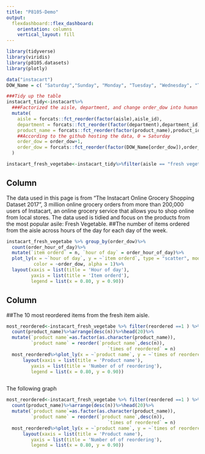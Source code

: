 ```yaml
---
title: "P8105-Demo"
output: 
  flexdashboard::flex_dashboard:
    orientation: columns
    vertical_layout: fill
---
```



```r
library(tidyverse)
library(viridis)
library(p8105.datasets)
library(plotly)
```


```r
data("instacart")
DOW_Name = c( "Saturday","Sunday", "Monday", "Tuesday", "Wednesday", "Thursday", "Friday")

###Tidy up the table
instacart_tidy<-instacart%>%
  ###Factorized the aisle, department, and change order_dow into human readable factor
  mutate(
    aisle = forcats::fct_reorder(factor(aisle),aisle_id),
    department = forcats::fct_reorder(factor(department),department_id),
    product_name = forcats::fct_reorder(factor(product_name),product_id),
    ##According to the github hosting the data, 0 = Saturday
    order_dow = order_dow+1,
    order_dow = forcats::fct_reorder(factor(DOW_Name[order_dow]),order_dow)
  )

instacart_fresh_vegetabe<-instacart_tidy%>%filter(aisle == "fresh vegetables")
```


Column {data-width=650}
-----------------------------------------------------------------------
The data used in this page is from “The Instacart Online Grocery Shopping Dataset 2017”, 3 million online grocery orders from more than 200,000 users of Instacart, an online grocery service that allows you to shop online from local stores. The data used is tidied and focus on the products from the most popular asile: Fresh Vegetable.
##The number of items ordered from the aisle across hours of the day for each day of the week.
```r
instacart_fresh_vegetabe %>% group_by(order_dow)%>%
  count(order_hour_of_day)%>%  
  mutate(`item orderd` = n, `hour of day` = order_hour_of_day)%>%
  plot_ly(x = ~`hour of day`, y = ~`item orderd`, type = "scatter", mode = "markers",
          color = ~order_dow, alpha = 1)%>%
  layout(xaxis = list(title = 'Hour of day'),
         yaxis = list(title = 'Item orderd'),
         legend = list(x = 0.80, y = 0.90))
```


Column {data-width=350}
-----------------------------------------------------------------------
##The 10 most reordered items from the fresh item aisle.

```r
most_reordered<-instacart_fresh_vegetabe %>% filter(reordered ==1 ) %>% 
  count(product_name)%>%arrange(desc(n))%>%head(20)%>%
  mutate(`product name`=as.factor(as.character(product_name)),
         `product name` = reorder(`product name`,desc(n)),
                                     `times of reordered` = n)
  most_reordered%>%plot_ly(x = ~`product name`, y = ~`times of reordered`, type = "bar")%>%
      layout(xaxis = list(title = 'Product name'),
         yaxis = list(title = 'Number of of reordering'),
         legend = list(x = 0.80, y = 0.90))



```

The following graph 

```r
most_reordered<-instacart_fresh_vegetabe %>% filter(reordered ==1 ) %>% 
  count(product_name)%>%arrange(desc(n))%>%head(20)%>%
  mutate(`product name`=as.factor(as.character(product_name)),
         `product name` = reorder(`product name`,desc(n)),
                                     `times of reordered` = n)
  most_reordered%>%plot_ly(x = ~`product name`, y = ~`times of reordered`, type = "bar")%>%
      layout(xaxis = list(title = 'Product name'),
         yaxis = list(title = 'Number of of reordering'),
         legend = list(x = 0.80, y = 0.90))



```